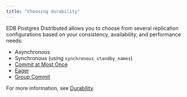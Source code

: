 ```yaml
---
title: "Choosing durability"
---
```


EDB Postgres Distributed allows you to choose from several replication configurations based on your consistency, availability, and performance needs:

* Asynchronous
* Synchronous (using `synchronous_standby_names`)
* [Commit at Most Once](/bdr/latest/camo)
* [Eager](/bdr/latest/eager)
* [Group Commit](/bdr/latest/group-commit)


For more information, see [Durability](/bdr/latest/durability).
